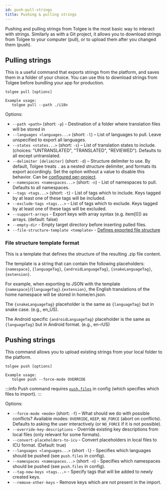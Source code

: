 ```yaml
---
id: push-pull-strings
title: Pushing & pulling strings
---
```


Pushing and pulling strings from Tolgee is the most basic way to interact with strings. Similarly as with a Git project,
it allows you to download strings from Tolgee to your computer (pull), or to upload them after you changed them (push).

## Pulling strings

This is a useful command that exports strings from the platform, and saves them in a folder of your choice. You can
use this to download strings from Tolgee before bundling your app for production.

```
tolgee pull [options]

Example usage:
   tolgee pull --path ./i18n
```

Options:

- `--path <path>` (short: `-p`) - Destination of a folder where translation files will be stored in
- `--languages <languages...>` (short: `-l`) – List of languages to pull. Leave unspecified to export all languages.
- `--states <states...>` (short: `-s`) – List of translation states to include. (choices: "UNTRANSLATED", "TRANSLATED", "REVIEWED"). Defaults to all except untranslated.
- `--delimiter [delimiter]` (short: `-d`) – Structure delimiter to use. By default, Tolgee treats `.` as a nested
  structure delimiter, and formats its export accordingly. Set the option without a value to disable this behavior.
  Can be [configured per-project](./project-configuration.mdx).
- `--namespaces <namespaces...>` (short: `-n`) - List of namespaces to pull. Defaults to all namespaces.
- `--tags <tags...>` (short: `-t`) - List of tags which to include. Keys tagged by at least one of these tags will be included.
- `--exclude-tags <tags...>` - List of tags which to exclude. Keys tagged by at least one of these tags will be excluded.
- `--support-arrays` - Export keys with array syntax (e.g. item[0]) as arrays. (default: false)
- `--empty-dir` - Empty target directory before inserting pulled files.
- `--file-structure-template <template>` - [Defines exported file structure](#file-structure-template-format)

### File structure template format
This is a template that defines the structure of the resulting .zip file content.

The template is a string that can contain the following placeholders: `{namespace}`, `{languageTag}`, `{androidLanguageTag}`, `{snakeLanguageTag}`, `{extension}`.

For example, when exporting to JSON with the template `{namespace}`/`{languageTag}`.`{extension}`, the English translations of the home namespace will be stored in home/en.json.

The `{snakeLanguageTag}` placeholder is the same as `{languageTag}` but in snake case. (e.g., en_US).

The Android specific `{androidLanguageTag}` placeholder is the same as `{languageTag}` but in Android format. (e.g., en-rUS)

## Pushing strings

This command allows you to upload existing strings from your local folder to the platform.

```
tolgee push [options]

Example usage:
   tolgee push --force-mode OVERRIDE
```

:::info
Push command requires [`push.files`](./project-configuration.mdx#pushfiles) in config (which specifies which files to import).
:::

Options:

- `--force-mode <mode>` (short: `-f`) – What should we do with possible conflicts? Available modes: `OVERRIDE`, `KEEP`, `NO_FORCE` (abort on conflicts). Defaults to asking the user interactively (or `NO_FORCE` if it is not possible).
- `--override-key-descriptions` - Override existing key descriptions from local files (only relevant for some formats).
- `--convert-placeholders-to-icu` - Convert placeholders in local files to ICU format. (Default: true)
- `--languages <languages...>` (short `-l`) - Specifies which languages should be pushed (see `push.files` in config).
- `--namespaces <namespaces...>` (short `-n`) - Specifies which namespaces should be pushed (see `push.files` in config).
- `--tag-new-keys <tags...>` - Specify tags that will be added to newly created keys.
- `--remove-other-keys` - Remove keys which are not present in the import.
